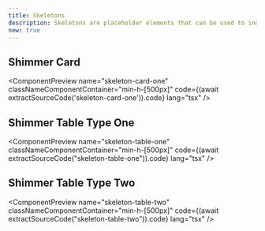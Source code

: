 ```yaml
---
title: Skeletons
description: Skeletons are placeholder elements that can be used to indicate loading states in your application. They provide a visual cue to users that content is being loaded.
new: true
---
```



## Shimmer Card

<ComponentPreview
  name="skeleton-card-one"
  classNameComponentContainer="min-h-[500px]"
  code={(await extractSourceCode('skeleton-card-one')).code}
  lang="tsx"
/>

## Shimmer Table Type One

<ComponentPreview
  name="skeleton-table-one"
  classNameComponentContainer="min-h-[500px]"
  code={(await extractSourceCode("skeleton-table-one")).code}
  lang="tsx"
/>

## Shimmer Table Type Two

<ComponentPreview
  name="skeleton-table-two"
  classNameComponentContainer="min-h-[500px]"
  code={(await extractSourceCode("skeleton-table-two")).code}
  lang="tsx"
/>